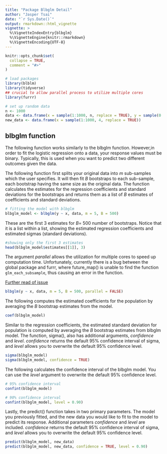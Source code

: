 ```yaml
---
title: "Package Blbglm Detail"
author: "Jasper Tsai"
date: "`r Sys.Date()`"
output: rmarkdown::html_vignette
vignette: >
  %\VignetteIndexEntry{blbglm}
  %\VignetteEngine{knitr::rmarkdown}
  %\VignetteEncoding{UTF-8}
---
```


```r
knitr::opts_chunk$set(
  collapse = TRUE,
  comment = "#>"
)
```

```r
# load packages
library(blblm)
library(tidyverse)
## crucial to allow parallel process to utilize multiple cores
library(furrr)

# set up random data
n <- 1000
data <- data.frame(x = sample(1:1000, n, replace = TRUE), y = sample(0:1, n, replace = TRUE))
new_data <- data.frame(x = sample(1:1000, 4, replace = TRUE))
```

## blbglm function
The following function works similarly to the blbglm function. However,in order to fit the logistic regression onto a data, your response values must be binary. Typically, this is used when you want to predict two different outcomes given the data.

The following function first splits your original data into *m* sub-samples which the user specifies. It will then fit *B* bootstraps to each sub-sample, each bootstrap having the same size as the original data. The function calculates the estimates for the regression coefficients and standard deviations for the bootstraps and returns them as a list of *B* estimates of coefficients and standard deviations.

```r
# fitting the model with blbglm
blbglm_model <- blbglm(y ~ x, data, m = 5, B = 500)
```


These are the first 3 estimates for *B*= 500 number of bootstraps. Notice that it is a list within a list, showing the estimated regression coefficients and estimated sigmas (standard deviations).
```r
#showing only the first 3 estimates
head(blbglm_model$estimates[[1]], 3)
```



The argument *parallel* allows the utilization for multiple cores to speed up computation time. Unfortunately, currently there is a bug between the global package and furrr, where future_map() is unable to find the function ```glm_each_subsample```, thus causing an error in the function.

[Further read of issue](https://github.com/HenrikBengtsson/future/issues/137)


```r
blbglm(y ~ x, data, m = 5, B = 500, parallel = FALSE)
```

The following computes the estimated coefficients for the population by averaging the *B* bootstrap estimates from the model.
```r
coef(blbglm_model)
```

Similar to the regression coefficients, the estimated standard deviation for population is computed by averaging the *B* bootstrap estimates from blbglm model. The function, sigma(), also has additional arguments, *confidence* and *level*. *confidence* returns the default 95% confidence interval of sigma, and *level* allows you to overwrite the default 95% confidence level.

```r
sigma(blbglm_model)
sigma(blbglm_model, confidence = TRUE)
```

The following calculates the confidence interval of the blbglm model. You can use the *level* argument to overwrite the default 95% confidence level.
```r
# 95% confidence interval
confint(blbglm_model) 

# 90% confidence interval
confint(blbglm_model, level = 0.90)
```

Lastly, the predict() function takes in two primary parameters. The model you previously fitted, and the new data you would like to fit to the model to predict its response. Additional parameters *confidence* and *level* are included. *confidence* returns the default 95% confidence interval of sigma, and *level* allows you to overwrite the default 95% confidence level.
```r
predict(blbglm_model, new_data)
predict(blbglm_model, new_data, confidence = TRUE, level = 0.90)
```